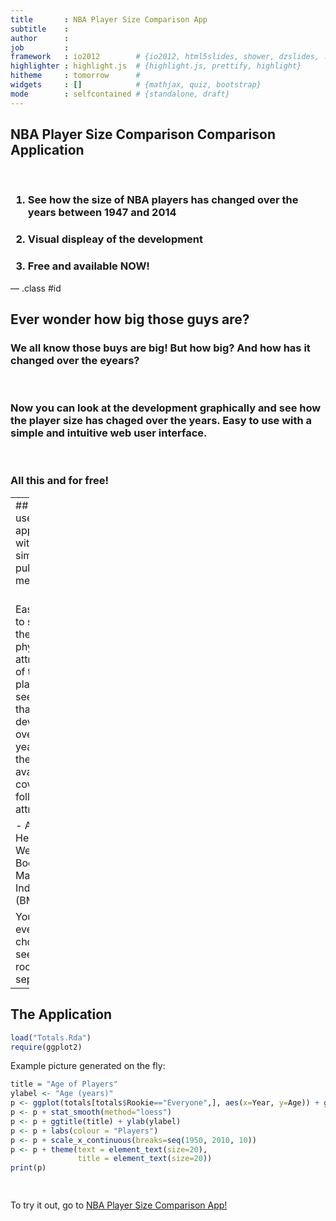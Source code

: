 ```yaml
---
title       : NBA Player Size Comparison App
subtitle    : 
author      : 
job         : 
framework   : io2012        # {io2012, html5slides, shower, dzslides, ...}
highlighter : highlight.js  # {highlight.js, prettify, highlight}
hitheme     : tomorrow      # 
widgets     : []            # {mathjax, quiz, bootstrap}
mode        : selfcontained # {standalone, draft}
---
```


## NBA Player Size Comparison Comparison Application

<br>

<h3>1. See how the size of NBA players has changed over the years between 1947 and 2014</h3>
<h3>2. Visual displeay of the development</h3>
<h3>3. Free and available NOW!</h3>

--- .class #id 

## Ever wonder how big those guys are?

<h3>We all know those buys are big! But how big? And how has it changed over the eyears?</h3>
<br>
<h3>Now you can look at the development graphically and see how the player size has chaged over the years. Easy to use with a simple and intuitive web user interface.</h3>
<br>
<h3>All this and for free!</h3>

---
## Easy to use application with simple pull-down menu

<br>
Easy way to select the physical attribute of the player and see how that's developed over the years. The the data available covers following attributes:

- Age
- Height
- Weight
- Body-Mass Index (BMI)

You can even choose to see the rookies separately

---
## The Application

```r
load("Totals.Rda")
require(ggplot2)
```
Example picture generated on the fly:

```r
title = "Age of Players"
ylabel <- "Age (years)"
p <- ggplot(totals[totals$Rookie=="Everyone",], aes(x=Year, y=Age)) + geom_point(colour="blue")
p <- p + stat_smooth(method="loess")
p <- p + ggtitle(title) + ylab(ylabel)
p <- p + labs(colour = "Players")
p <- p + scale_x_continuous(breaks=seq(1950, 2010, 10))
p <- p + theme(text = element_text(size=20), 
               title = element_text(size=20))
print(p)

        
```


To try it out, go to <a href="https://tksf.shinyapps.io/Basketball_Project/">NBA Player Size Comparison App!</a>

